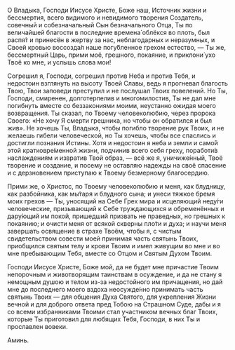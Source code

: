 О Владыка, Господи Иисусе Христе, Боже наш, Источник жизни и бессмертия, всего видимого и невидимого творения Создатель, совечный и собезначальный Сын безначального Отца, Ты по величайшей благости в последние времена́ облёкся во плоть, был распя́т и принесён в жертву за нас, неблагодарных и неразумных, и Своей кровью воссозда́л наше погу́бленное грехом естество, — Ты же, бессмертный Царь, прими моё, грешного, покаяние, и приклони́ ухо Твоё ко мне, и услышь слова мои!

Согрешил я, Господи, согрешил против Неба и против Тебя, и недостоин взглянуть на высоту Твоей Славы, ведь я прогневал благость Твою, Твои заповеди преступил и не послушал Твоих повелений. Но Ты, Господи, смиренен, долготерпелив и многомилостив, Ты не дал мне погибнуть вместе со беззакониями моими, неустанно ожидая моего возвращения. Ты сказал, по Твоему человеколюбию, через пророка Своего: «Не хочу Я смерти грешника, но чтобы он обратился и был жив». Не хочешь Ты, Владыка, чтобы погибло творение рук Твоих, и не желаешь гибели человеческой, но Ты хочешь, чтобы все спаслись и достигли познания Истины. Хотя и недостоин я неба и земли и само́й этой кратковре́менной жизни, подчинив всего себя греху, поработи́в наслаждениям и извратив Твой образ, — всё же я, уничиже́нный, Твоё творение и создание, и посему не оставляю надежды на своё спасение и с дерзновением приступаю к Твоему безмерному благосердию.

Прими же, о Христос, по Твоему человеколюбию и меня, как блудницу, как разбойника, как мы́таря и блудного сына; и унеси тяжкое бремя моих грехов — Ты, уносящий на Себе Грех мира и исцеляющий неду́ги человеческие, призывающий к Себе труждающихся и обременённых и дару́ющий им покой, пришедший призвать не праведных, но грешных к покаянию; и очисти меня от всякой скверны пло́ти и духа; и научи меня завершать освящение в страхе Твоём, чтобы я, с чистым свидетельством совести моей принимая часть святынь Твоих, приобщился святым телу и крови Твоим и имел живущим во мне и во мне пребывающим Тебя, вместе со Отцом и Святым Духом Твоим.

Господи Иисусе Христе, Боже мой, да не будет мне причастие Твоим непорочным и животворящим таинствам в осуждение, и да не стану я немощным душою и телом из-за недостойного им причащения, но дай мне до последнего моего вздоха неосужде́нно принимать часть святынь Твоих — для общения Духа Святого, для укрепления Жизни вечной и для доброго ответа пред Тобою на Страшном Суде, дабы и я со всеми избранниками Твоими стал участником вечных благ Твоих, которые Ты приготовил для любящих Тебя, Господи, в них Ты и прославлен вовеки.

Аминь.
